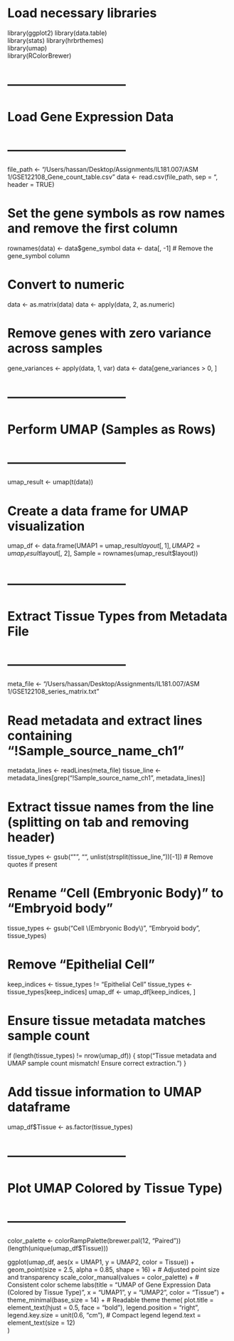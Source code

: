 # Load necessary libraries
library(ggplot2)
library(data.table)  
library(stats)
library(hrbrthemes)  
library(umap)       
library(RColorBrewer)

# -----------------------------
# Load Gene Expression Data
# -----------------------------
file_path <- "/Users/hassan/Desktop/Assignments/IL181.007/ASM 1/GSE122108_Gene_count_table.csv"
data <- read.csv(file_path, sep = "\t", header = TRUE)

# Set the gene symbols as row names and remove the first column
rownames(data) <- data$gene_symbol
data <- data[, -1]  # Remove the gene_symbol column

# Convert to numeric
data <- as.matrix(data)
data <- apply(data, 2, as.numeric)

# Remove genes with zero variance across samples
gene_variances <- apply(data, 1, var)
data <- data[gene_variances > 0, ]

# -----------------------------
# Perform UMAP (Samples as Rows)
# -----------------------------
umap_result <- umap(t(data))

# Create a data frame for UMAP visualization
umap_df <- data.frame(UMAP1 = umap_result$layout[, 1],
                      UMAP2 = umap_result$layout[, 2],
                      Sample = rownames(umap_result$layout))

# -----------------------------
# Extract Tissue Types from Metadata File
# -----------------------------
meta_file <- "/Users/hassan/Desktop/Assignments/IL181.007/ASM 1/GSE122108_series_matrix.txt"

# Read metadata and extract lines containing "!Sample_source_name_ch1"
metadata_lines <- readLines(meta_file)
tissue_line <- metadata_lines[grep("!Sample_source_name_ch1", metadata_lines)]

# Extract tissue names from the line (splitting on tab and removing header)
tissue_types <- gsub("\"", "", unlist(strsplit(tissue_line, "\t"))[-1])  # Remove quotes if present

# Rename "Cell (Embryonic Body)" to "Embryoid body"
tissue_types <- gsub("Cell \\(Embryonic Body\\)", "Embryoid body", tissue_types)

# Remove "Epithelial Cell"
keep_indices <- tissue_types != "Epithelial Cell"
tissue_types <- tissue_types[keep_indices]
umap_df <- umap_df[keep_indices, ]

# Ensure tissue metadata matches sample count
if (length(tissue_types) != nrow(umap_df)) {
    stop("Tissue metadata and UMAP sample count mismatch! Ensure correct extraction.")
}

# Add tissue information to UMAP dataframe
umap_df$Tissue <- as.factor(tissue_types)

# -----------------------------
# Plot UMAP Colored by Tissue Type)
# -----------------------------
color_palette <- colorRampPalette(brewer.pal(12, "Paired"))(length(unique(umap_df$Tissue)))

ggplot(umap_df, aes(x = UMAP1, y = UMAP2, color = Tissue)) +
  geom_point(size = 2.5, alpha = 0.85, shape = 16) +  # Adjusted point size and transparency
  scale_color_manual(values = color_palette) +  # Consistent color scheme
  labs(title = "UMAP of Gene Expression Data (Colored by Tissue Type)",
       x = "UMAP1",
       y = "UMAP2",
       color = "Tissue") +
  theme_minimal(base_size = 14) +  # Readable theme
  theme(
    plot.title = element_text(hjust = 0.5, face = "bold"),
    legend.position = "right",
    legend.key.size = unit(0.6, "cm"),  # Compact legend
    legend.text = element_text(size = 12)  
  )

